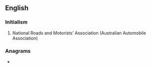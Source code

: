 ==English==

===Initialism===
{{rfc-header|Initialism}}
{{head|en|initialism}}

# National Roads and Motorists' Association (Australian Automobile Association)

===Anagrams===
* {{anagrams|en|RMAN|mRNA|mrna}}